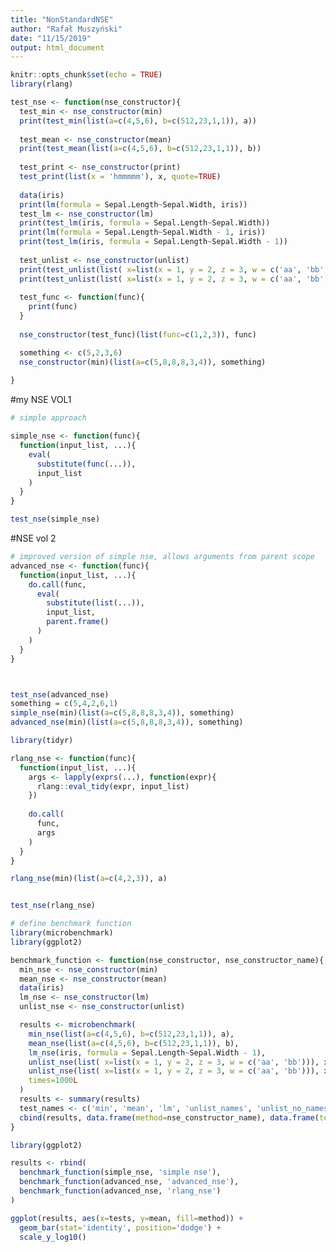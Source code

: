 ```yaml
---
title: "NonStandardNSE"
author: "Rafał Muszyński"
date: "11/15/2019"
output: html_document
---
```


```r
knitr::opts_chunk$set(echo = TRUE)
library(rlang)
```

```r

test_nse <- function(nse_constructor){
  test_min <- nse_constructor(min)
  print(test_min(list(a=c(4,5,6), b=c(512,23,1,1)), a))
  
  test_mean <- nse_constructor(mean)
  print(test_mean(list(a=c(4,5,6), b=c(512,23,1,1)), b))
  
  test_print <- nse_constructor(print)
  test_print(list(x = 'hmmmmm'), x, quote=TRUE)
  
  data(iris)
  print(lm(formula = Sepal.Length~Sepal.Width, iris))
  test_lm <- nse_constructor(lm)
  print(test_lm(iris, formula = Sepal.Length~Sepal.Width))
  print(lm(formula = Sepal.Length~Sepal.Width - 1, iris))
  print(test_lm(iris, formula = Sepal.Length~Sepal.Width - 1))
  
  test_unlist <- nse_constructor(unlist)
  print(test_unlist(list( x=list(x = 1, y = 2, z = 3, w = c('aa', 'bb'))), x, use.names=FALSE))
  print(test_unlist(list( x=list(x = 1, y = 2, z = 3, w = c('aa', 'bb'))), x, use.names=TRUE))
  
  test_func <- function(func){
    print(func)
  }
  
  nse_constructor(test_func)(list(func=c(1,2,3)), func)

  something <- c(5,2,3,6)
  nse_constructor(min)(list(a=c(5,8,8,8,3,4)), something)
  
}

```


#my NSE VOL1



```r
# simple approach

simple_nse <- function(func){
  function(input_list, ...){
    eval(
      substitute(func(...)), 
      input_list
    )
  }
}

test_nse(simple_nse)

```


#NSE vol 2

```r
# improved version of simple nse, allows arguments from parent scope
advanced_nse <- function(func){
  function(input_list, ...){
    do.call(func, 
      eval(
        substitute(list(...)), 
        input_list,
        parent.frame()
      )
    )
  }
}



test_nse(advanced_nse)
something = c(5,4,2,6,1)
simple_nse(min)(list(a=c(5,8,8,8,3,4)), something)
advanced_nse(min)(list(a=c(5,8,8,8,3,4)), something)

```

```r
library(tidyr)

rlang_nse <- function(func){
  function(input_list, ...){
    args <- lapply(exprs(...), function(expr){
      rlang::eval_tidy(expr, input_list)
    })
    
    do.call(
      func, 
      args
    )
  }
}

rlang_nse(min)(list(a=c(4,2,3)), a)


test_nse(rlang_nse)

```


```r
# define benchmark function
library(microbenchmark)
library(ggplot2)

benchmark_function <- function(nse_constructor, nse_constructor_name){
  min_nse <- nse_constructor(min)
  mean_nse <- nse_constructor(mean)
  data(iris)
  lm_nse <- nse_constructor(lm)
  unlist_nse <- nse_constructor(unlist)

  results <- microbenchmark(
    min_nse(list(a=c(4,5,6), b=c(512,23,1,1)), a),
    mean_nse(list(a=c(4,5,6), b=c(512,23,1,1)), b),
    lm_nse(iris, formula = Sepal.Length~Sepal.Width - 1),
    unlist_nse(list( x=list(x = 1, y = 2, z = 3, w = c('aa', 'bb'))), x, use.names=FALSE),
    unlist_nse(list( x=list(x = 1, y = 2, z = 3, w = c('aa', 'bb'))), x, use.names=TRUE),
    times=1000L
  )
  results <- summary(results)
  test_names <- c('min', 'mean', 'lm', 'unlist_names', 'unlist_no_names')
  cbind(results, data.frame(method=nse_constructor_name), data.frame(tests = test_names))
}

```


```r

library(ggplot2)

results <- rbind(
  benchmark_function(simple_nse, 'simple nse'),
  benchmark_function(advanced_nse, 'advanced_nse'),
  benchmark_function(advanced_nse, 'rlang_nse')
)

ggplot(results, aes(x=tests, y=mean, fill=method)) +
  geom_bar(stat='identity', position='dodge') +
  scale_y_log10()

```

